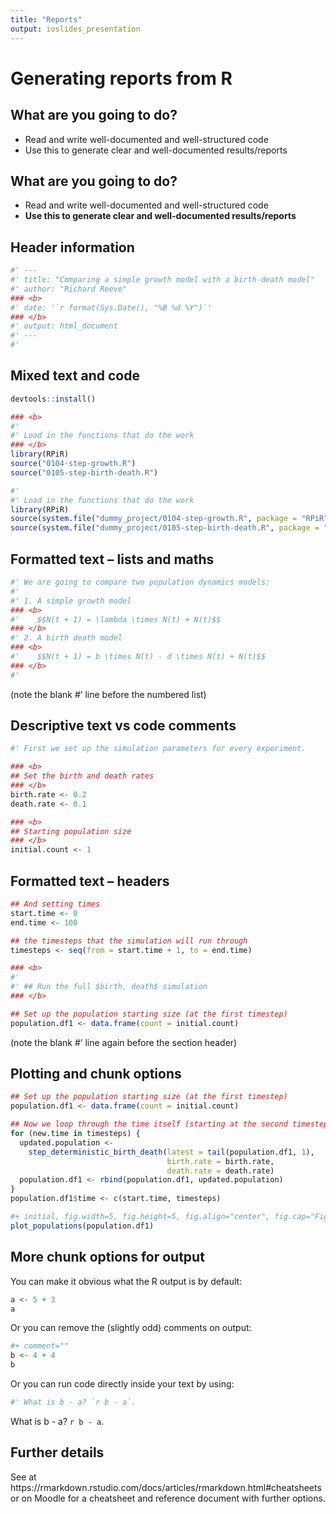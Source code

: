 ```yaml
---
title: "Reports"
output: ioslides_presentation
---
```


# Generating reports from R

## What are you going to do?

- Read and write well-documented and well-structured code
- Use this to generate clear and well-documented results/reports

## What are you going to do?

- Read and write well-documented and well-structured code
- <b>Use this to generate clear and well-documented results/reports</b>

## Header information

```R
#' ---
#' title: "Comparing a simple growth model with a birth-death model"
#' author: "Richard Reeve"
### <b>
#' date: '`r format(Sys.Date(), "%B %d %Y")`'
### </b>
#' output: html_document
#' ---
#'
```

## Mixed text and code

```R
devtools::install()
```
```R
### <b>
#'
#' Load in the functions that do the work
### </b>
library(RPiR)
source("0104-step-growth.R")
source("0105-step-birth-death.R")
```

```R
#'
#' Load in the functions that do the work
library(RPiR)
source(system.file("dummy_project/0104-step-growth.R", package = "RPiR"))
source(system.file("dummy_project/0105-step-birth-death.R", package = "RPiR"))
```

## Formatted text -- lists and maths
```R
#' We are going to compare two population dynamics models:
#'
#' 1. A simple growth model
### <b>
#'    $$N(t + 1) = \lambda \times N(t) + N(t)$$
### </b>
#' 2. A birth death model
### <b>
#'    $$N(t + 1) = b \times N(t) - d \times N(t) + N(t)$$
### </b>
#'
```
(note the blank #' line before the numbered list)

## Descriptive text vs code comments

```R
#' First we set up the simulation parameters for every experiment.

### <b>
## Set the birth and death rates
### </b>
birth.rate <- 0.2
death.rate <- 0.1

### <b>
## Starting population size
### </b>
initial.count <- 1
```

## Formatted text -- headers
```R
## And setting times
start.time <- 0
end.time <- 100

## the timesteps that the simulation will run through
timesteps <- seq(from = start.time + 1, to = end.time)
```

```R
### <b>
#'
#' ## Run the full $birth, death$ simulation
### </b>

## Set up the population starting size (at the first timestep)
population.df1 <- data.frame(count = initial.count)
```
(note the blank #' line again before the section header)

## Plotting and chunk options

```R
## Set up the population starting size (at the first timestep)
population.df1 <- data.frame(count = initial.count)

## Now we loop through the time itself (starting at the second timestep)
for (new.time in timesteps) {
  updated.population <-
    step_deterministic_birth_death(latest = tail(population.df1, 1),
                                   birth.rate = birth.rate,
                                   death.rate = death.rate)
  population.df1 <- rbind(population.df1, updated.population)
}
population.df1$time <- c(start.time, timesteps)
```

```R
#+ initial, fig.width=5, fig.height=5, fig.align="center", fig.cap="Fig. 1: Birth-death model"
plot_populations(population.df1)
```

## More chunk options for output {.smaller}

You can make it obvious what the R output is by default:
```R
a <- 5 + 3
a
```

Or you can remove the (slightly odd) comments on output:
```R
#+ comment=""
b <- 4 + 4
b
```

Or you can run code directly inside your text by using:
```r
#' What is b - a? `r b - a`.
```

What is b - a? `r b - a`.

## Further details

See at https://rmarkdown.rstudio.com/docs/articles/rmarkdown.html#cheatsheets or
on Moodle for a cheatsheet and reference document with further options.
